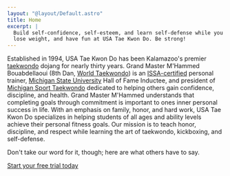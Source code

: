 ```yaml
---
layout: "@layout/Default.astro"
title: Home
excerpt: |
  Build self-confidence, self-esteem, and learn self-defense while you get fit,
  lose weight, and have fun at USA Tae Kwon Do. Be strong!
---
```



Established in 1994, USA Tae Kwon Do has been Kalamazoo's premier [taekwondo][]
dojang for nearly thirty years. Grand Master M'Hammed Bouabdellaoui (8th Dan,
[World Taekwondo][]) is an [ISSA-certified][] personal trainer,
[Michigan State University][] Hall of Fame Inductee, and president of [Michigan
Sport Taekwondo][] dedicated to helping others gain confidence, discipline, and
health. Grand Master M'Hammed understands that completing goals through
commitment is important to ones inner personal success in life. With an emphasis
on family, honor, and hard work, USA Tae Kwon Do specializes in helping
students of all ages and ability levels achieve their personal fitness goals.
Our mission is to teach honor, discipline, and respect while learning the art of
taekwondo, kickboxing, and self-defense.

Don't take our word for it, though; here are what others have to say.

<Reviews />

[Start your free trial today](https://docs.google.com/forms/d/e/1FAIpQLSef1ZFIwntGhN8bIc7Z4pDWvSuJ4a28UV7-ncklYppySCozDw/viewform?vc=0&c=0&w=1&flr=0)

[issa-certified]: https://www.issaonline.com
[michigan sport taekwondo]: https://www.michigansporttaekwondo.com/
[michigan state university]: https://msu.edu
[taekwondo]: https://wikipedia.org/wiki/Taekwondo
[world taekwondo]: https://www.worldtaekwondo.org
